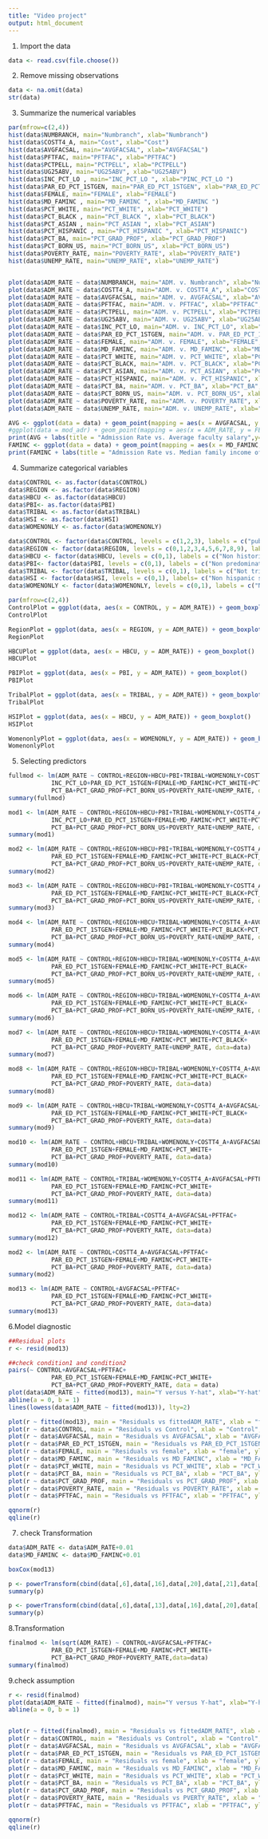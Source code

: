 ```yaml
---
title: "Video project"
output: html_document
---
```


1. Import the data
```r
data <- read.csv(file.choose())
```

2. Remove missing observations
```r
data <- na.omit(data)
str(data)
```

3. Summarize the numerical variables
```r
par(mfrow=c(2,4))
hist(data$NUMBRANCH, main="Numbranch", xlab="Numbranch")
hist(data$COSTT4_A, main="Cost", xlab="Cost")
hist(data$AVGFACSAL, main="AVGFACSAL", xlab="AVGFACSAL")
hist(data$PFTFAC, main="PFTFAC", xlab="PFTFAC")
hist(data$PCTPELL, main="PCTPELL", xlab="PCTPELL")
hist(data$UG25ABV, main="UG25ABV", xlab="UG25ABV")
hist(data$INC_PCT_LO , main="INC_PCT_LO ", xlab="PINC_PCT_LO ")
hist(data$PAR_ED_PCT_1STGEN, main="PAR_ED_PCT_1STGEN", xlab="PAR_ED_PCT_1STGEN")
hist(data$FEMALE, main="FEMALE", xlab="FEMALE")
hist(data$MD_FAMINC , main="MD_FAMINC ", xlab="MD_FAMINC ")
hist(data$PCT_WHITE, main="PCT_WHITE", xlab="PCT_WHITE")
hist(data$PCT_BLACK , main="PCT_BLACK ", xlab="PCT_BLACK")
hist(data$PCT_ASIAN , main="PCT_ASIAN ", xlab="PCT_ASIAN")
hist(data$PCT_HISPANIC , main="PCT_HISPANIC ", xlab="PCT_HISPANIC")
hist(data$PCT_BA, main="PCT_GRAD_PROF", xlab="PCT_GRAD_PROF")
hist(data$PCT_BORN_US, main="PCT_BORN_US", xlab="PCT_BORN_US")
hist(data$POVERTY_RATE, main="POVERTY_RATE", xlab="POVERTY_RATE")
hist(data$UNEMP_RATE, main="UNEMP_RATE", xlab="UNEMP_RATE")


plot(data$ADM_RATE ~ data$NUMBRANCH, main="ADM. v. Numbranch", xlab="Numbranch", ylab="ADM.")
plot(data$ADM_RATE ~ data$COSTT4_A, main="ADM. v. COSTT4_A", xlab="COSTT4_A", ylab="ADM.")
plot(data$ADM_RATE ~ data$AVGFACSAL, main="ADM. v. AVGFACSAL", xlab="AVGFACSAL", ylab="ADM.")
plot(data$ADM_RATE ~ data$PFTFAC, main="ADM. v. PFTFAC", xlab="PFTFAC", ylab="ADM.")
plot(data$ADM_RATE ~ data$PCTPELL, main="ADM. v. PCTPELL", xlab="PCTPELL", ylab="ADM.")
plot(data$ADM_RATE ~ data$UG25ABV, main="ADM. v. UG25ABV", xlab="UG25ABV", ylab="ADM.")
plot(data$ADM_RATE ~ data$INC_PCT_LO, main="ADM. v. INC_PCT_LO", xlab="INC_PCT_LO", ylab="ADM.")
plot(data$ADM_RATE ~ data$PAR_ED_PCT_1STGEN, main="ADM. v. PAR_ED_PCT_1STGEN", xlab="PAR_ED_PCT_1STGEN", ylab="ADM.")
plot(data$ADM_RATE ~ data$FEMALE, main="ADM. v. FEMALE", xlab="FEMALE", ylab="ADM.")
plot(data$ADM_RATE ~ data$MD_FAMINC, main="ADM. v. MD_FAMINC", xlab="MD_FAMINC", ylab="ADM.")
plot(data$ADM_RATE ~ data$PCT_WHITE, main="ADM. v. PCT_WHITE", xlab="PCT_WHITE", ylab="ADM.")
plot(data$ADM_RATE ~ data$PCT_BLACK, main="ADM. v. PCT_BLACK", xlab="PCT_BLACK", ylab="ADM.")
plot(data$ADM_RATE ~ data$PCT_ASIAN, main="ADM. v. PCT_ASIAN", xlab="PCT_ASIAN", ylab="ADM.")
plot(data$ADM_RATE ~ data$PCT_HISPANIC, main="ADM. v. PCT_HISPANIC", xlab="PCT_HISPANIC", ylab="ADM.")
plot(data$ADM_RATE ~ data$PCT_BA, main="ADM. v. PCT_BA", xlab="PCT_BA", ylab="ADM.")
plot(data$ADM_RATE ~ data$PCT_BORN_US, main="ADM. v. PCT_BORN_US", xlab="PCT_BORN_US", ylab="ADM.")
plot(data$ADM_RATE ~ data$POVERTY_RATE, main="ADM. v. POVERTY_RATE", xlab="POVERTY_RATE", ylab="ADM.")
plot(data$ADM_RATE ~ data$UNEMP_RATE, main="ADM. v. UNEMP_RATE", xlab="UNEMP_RATE", ylab="ADM.")

AVG <- ggplot(data = data) + geom_point(mapping = aes(x = AVGFACSAL, y = ADM_RATE))
#ggplot(data = mod_adr) + geom_point(mapping = aes(x = ADM_RATE, y = FEMALE))
print(AVG + labs(title = "Admission Rate vs. Average faculty salary",y= "Admission Rate", x = "Average faculty salary"))
FAMINC <- ggplot(data = data) + geom_point(mapping = aes(x = MD_FAMINC, y = ADM_RATE))
print(FAMINC + labs(title = "Admission Rate vs. Median family income of students",y= "Admission Rate", x = "Median family income of students"))
```
4. Summarize categorical variables
```r
data$CONTROL <- as.factor(data$CONTROL)
data$REGION <- as.factor(data$REGION)
data$HBCU <- as.factor(data$HBCU)
data$PBI<- as.factor(data$PBI)
data$TRIBAL <- as.factor(data$TRIBAL)
data$HSI <- as.factor(data$HSI)
data$WOMENONLY <- as.factor(data$WOMENONLY)

data$CONTROL <- factor(data$CONTROL, levels = c(1,2,3), labels = c("public", "private non-profit","private for-profit"))
data$REGION <- factor(data$REGION, levels = c(0,1,2,3,4,5,6,7,8,9), labels = c("US","New England","Mid East","Great Lakes", "Plains", "Southeast", "Southwest", "Rocky Mountains","Far West","Outlying Areas"))   
data$HBCU <- factor(data$HBCU, levels = c(0,1), labels = c("Non historically black","Historically black"))
data$PBI<- factor(data$PBI, levels = c(0,1), labels = c("Non predominatly black", "Predominantly black"))
data$TRIBAL <- factor(data$TRIBAL, levels = c(0,1), labels = c("Not tribal","Tribal"))
data$HSI <- factor(data$HSI, levels = c(0,1), labels= c("Non hispanic serving","Hispanic serving"))
data$WOMENONLY <- factor(data$WOMENONLY, levels = c(0,1), labels = c("Not womenonly","Womenonly"))

par(mfrow=c(2,4))
ControlPlot = ggplot(data, aes(x = CONTROL, y = ADM_RATE)) + geom_boxplot()
ControlPlot

RegionPlot = ggplot(data, aes(x = REGION, y = ADM_RATE)) + geom_boxplot()
RegionPlot

HBCUPlot = ggplot(data, aes(x = HBCU, y = ADM_RATE)) + geom_boxplot()
HBCUPlot

PBIPlot = ggplot(data, aes(x = PBI, y = ADM_RATE)) + geom_boxplot()
PBIPlot

TribalPlot = ggplot(data, aes(x = TRIBAL, y = ADM_RATE)) + geom_boxplot()
TribalPlot

HSIPlot = ggplot(data, aes(x = HBCU, y = ADM_RATE)) + geom_boxplot()
HSIPlot

WomenonlyPlot = ggplot(data, aes(x = WOMENONLY, y = ADM_RATE)) + geom_boxplot()
WomenonlyPlot
```

5. Selecting predictors
```r
fullmod <- lm(ADM_RATE ~ CONTROL+REGION+HBCU+PBI+TRIBAL+WOMENONLY+COSTT4_A+AVGFACSAL+PFTFAC+PCTPELL+UG25ABV+
            INC_PCT_LO+PAR_ED_PCT_1STGEN+FEMALE+MD_FAMINC+PCT_WHITE+PCT_BLACK+PCT_ASIAN+PCT_HISPANIC+
            PCT_BA+PCT_GRAD_PROF+PCT_BORN_US+POVERTY_RATE+UNEMP_RATE, data=data)
summary(fullmod)

mod1 <- lm(ADM_RATE ~ CONTROL+REGION+HBCU+PBI+TRIBAL+WOMENONLY+COSTT4_A+AVGFACSAL+PFTFAC+PCTPELL+
            INC_PCT_LO+PAR_ED_PCT_1STGEN+FEMALE+MD_FAMINC+PCT_WHITE+PCT_BLACK+PCT_ASIAN+PCT_HISPANIC+
            PCT_BA+PCT_GRAD_PROF+PCT_BORN_US+POVERTY_RATE+UNEMP_RATE, data=data) 
summary(mod1)

mod2 <- lm(ADM_RATE ~ CONTROL+REGION+HBCU+PBI+TRIBAL+WOMENONLY+COSTT4_A+AVGFACSAL+PFTFAC+PCTPELL+
            PAR_ED_PCT_1STGEN+FEMALE+MD_FAMINC+PCT_WHITE+PCT_BLACK+PCT_ASIAN+PCT_HISPANIC+
            PCT_BA+PCT_GRAD_PROF+PCT_BORN_US+POVERTY_RATE+UNEMP_RATE, data=data) 
summary(mod2)

mod3 <- lm(ADM_RATE ~ CONTROL+REGION+HBCU+PBI+TRIBAL+WOMENONLY+COSTT4_A+AVGFACSAL+PFTFAC+PCTPELL+
            PAR_ED_PCT_1STGEN+FEMALE+MD_FAMINC+PCT_WHITE+PCT_BLACK+PCT_ASIAN+
            PCT_BA+PCT_GRAD_PROF+PCT_BORN_US+POVERTY_RATE+UNEMP_RATE, data=data) 
summary(mod3)

mod4 <- lm(ADM_RATE ~ CONTROL+REGION+HBCU+TRIBAL+WOMENONLY+COSTT4_A+AVGFACSAL+PFTFAC+PCTPELL+
            PAR_ED_PCT_1STGEN+FEMALE+MD_FAMINC+PCT_WHITE+PCT_BLACK+PCT_ASIAN+
            PCT_BA+PCT_GRAD_PROF+PCT_BORN_US+POVERTY_RATE+UNEMP_RATE, data=data) 
summary(mod4)

mod5 <- lm(ADM_RATE ~ CONTROL+REGION+HBCU+TRIBAL+WOMENONLY+COSTT4_A+AVGFACSAL+PFTFAC+PCTPELL+
            PAR_ED_PCT_1STGEN+FEMALE+MD_FAMINC+PCT_WHITE+PCT_BLACK+
            PCT_BA+PCT_GRAD_PROF+PCT_BORN_US+POVERTY_RATE+UNEMP_RATE, data=data) 
summary(mod5)

mod6 <- lm(ADM_RATE ~ CONTROL+REGION+HBCU+TRIBAL+WOMENONLY+COSTT4_A+AVGFACSAL+PFTFAC+
            PAR_ED_PCT_1STGEN+FEMALE+MD_FAMINC+PCT_WHITE+PCT_BLACK+
            PCT_BA+PCT_GRAD_PROF+PCT_BORN_US+POVERTY_RATE+UNEMP_RATE, data=data) 
summary(mod6)

mod7 <- lm(ADM_RATE ~ CONTROL+REGION+HBCU+TRIBAL+WOMENONLY+COSTT4_A+AVGFACSAL+PFTFAC+
            PAR_ED_PCT_1STGEN+FEMALE+MD_FAMINC+PCT_WHITE+PCT_BLACK+
            PCT_BA+PCT_GRAD_PROF+POVERTY_RATE+UNEMP_RATE, data=data) 
summary(mod7)

mod8 <- lm(ADM_RATE ~ CONTROL+REGION+HBCU+TRIBAL+WOMENONLY+COSTT4_A+AVGFACSAL+PFTFAC+
            PAR_ED_PCT_1STGEN+FEMALE+MD_FAMINC+PCT_WHITE+PCT_BLACK+
            PCT_BA+PCT_GRAD_PROF+POVERTY_RATE, data=data) 
summary(mod8)

mod9 <- lm(ADM_RATE ~ CONTROL+HBCU+TRIBAL+WOMENONLY+COSTT4_A+AVGFACSAL+PFTFAC+
            PAR_ED_PCT_1STGEN+FEMALE+MD_FAMINC+PCT_WHITE+PCT_BLACK+
            PCT_BA+PCT_GRAD_PROF+POVERTY_RATE, data=data) 
summary(mod9)

mod10 <- lm(ADM_RATE ~ CONTROL+HBCU+TRIBAL+WOMENONLY+COSTT4_A+AVGFACSAL+PFTFAC+
            PAR_ED_PCT_1STGEN+FEMALE+MD_FAMINC+PCT_WHITE+
            PCT_BA+PCT_GRAD_PROF+POVERTY_RATE, data=data) 
summary(mod10)

mod11 <- lm(ADM_RATE ~ CONTROL+TRIBAL+WOMENONLY+COSTT4_A+AVGFACSAL+PFTFAC+
            PAR_ED_PCT_1STGEN+FEMALE+MD_FAMINC+PCT_WHITE+
            PCT_BA+PCT_GRAD_PROF+POVERTY_RATE, data=data) 
summary(mod11)

mod12 <- lm(ADM_RATE ~ CONTROL+TRIBAL+COSTT4_A+AVGFACSAL+PFTFAC+
            PAR_ED_PCT_1STGEN+FEMALE+MD_FAMINC+PCT_WHITE+
            PCT_BA+PCT_GRAD_PROF+POVERTY_RATE, data=data) 
summary(mod12)

mod2 <- lm(ADM_RATE ~ CONTROL+COSTT4_A+AVGFACSAL+PFTFAC+
            PAR_ED_PCT_1STGEN+FEMALE+MD_FAMINC+PCT_WHITE+
            PCT_BA+PCT_GRAD_PROF+POVERTY_RATE, data=data) 
summary(mod2)

mod13 <- lm(ADM_RATE ~ CONTROL+AVGFACSAL+PFTFAC+
            PAR_ED_PCT_1STGEN+FEMALE+MD_FAMINC+PCT_WHITE+
            PCT_BA+PCT_GRAD_PROF+POVERTY_RATE, data=data) 
summary(mod13)
```
6.Model diagnostic
```r
##Residual plots
r <- resid(mod13)

##check condition1 and condition2
pairs(~ CONTROL+AVGFACSAL+PFTFAC+
            PAR_ED_PCT_1STGEN+FEMALE+MD_FAMINC+PCT_WHITE+
            PCT_BA+PCT_GRAD_PROF+POVERTY_RATE, data = data)
plot(data$ADM_RATE ~ fitted(mod13), main="Y versus Y-hat", xlab="Y-hat", ylab="Y")
abline(a = 0, b = 1)
lines(lowess(data$ADM_RATE ~ fitted(mod13)), lty=2)

plot(r ~ fitted(mod13), main = "Residuals vs fittedADM_RATE", xlab = "fittedADM_RATE", ylab = "residuals")
plot(r ~ data$CONTROL, main = "Residuals vs Control", xlab = "Control", ylab = "residuals")
plot(r ~ data$AVGFACSAL, main = "Residuals vs AVGFACSAL", xlab = "AVGFACSAL", ylab = "residuals")
plot(r ~ data$PAR_ED_PCT_1STGEN, main = "Residuals vs PAR_ED_PCT_1STGEN", xlab = "PAR", ylab = "residuals")
plot(r ~ data$FEMALE, main = "Residuals vs female", xlab = "female", ylab = "residuals")
plot(r ~ data$MD_FAMINC, main = "Residuals vs MD_FAMINC", xlab = "MD_FAMINC", ylab = "residuals")
plot(r ~ data$PCT_WHITE, main = "Residuals vs PCT_WHITE", xlab = "PCT_WHITE", ylab = "residuals")
plot(r ~ data$PCT_BA, main = "Residuals vs PCT_BA", xlab = "PCT_BA", ylab = "residuals")
plot(r ~ data$PCT_GRAD_PROF, main = "Residuals vs PCT_GRAD_PROF", xlab = "PCT_GRAD_PROF", ylab = "residuals")
plot(r ~ data$POVERTY_RATE, main = "Residuals vs POVERTY_RATE", xlab = "POVERTY_RATE", ylab = "residuals")
plot(r ~ data$PFTFAC, main = "Residuals vs PFTFAC", xlab = "PFTFAC", ylab = "residuals")

qqnorm(r)
qqline(r)
```
7. check Transformation
```r
data$ADM_RATE <- data$ADM_RATE+0.01
data$MD_FAMINC <- data$MD_FAMINC+0.01

boxCox(mod13)

p <- powerTransform(cbind(data[,6],data[,16],data[,20],data[,21],data[,22],data[,23],data[,27],data[,28],data[,30],data[,15])~1)
summary(p)

p <- powerTransform(cbind(data[,6],data[,13],data[,16],data[,20],data[,21],data[,22],data[,23],data[,27],data[,28],data[,30],data[,15])~1)
summary(p)
```
8.Transformation
```r
finalmod <- lm(sqrt(ADM_RATE) ~ CONTROL+AVGFACSAL+PFTFAC+
            PAR_ED_PCT_1STGEN+FEMALE+MD_FAMINC+PCT_WHITE+
            PCT_BA+PCT_GRAD_PROF+POVERTY_RATE,data=data)
summary(finalmod)
```
9.check assumption
```r
r <- resid(finalmod)
plot(data$ADM_RATE ~ fitted(finalmod), main="Y versus Y-hat", xlab="Y-hat", ylab="Y")
abline(a = 0, b = 1)


plot(r ~ fitted(finalmod), main = "Residuals vs fittedADM_RATE", xlab = "fittedADM_RATE", ylab = "residuals")
plot(r ~ data$CONTROL, main = "Residuals vs Control", xlab = "Control", ylab = "residuals")
plot(r ~ data$AVGFACSAL, main = "Residuals vs AVGFACSAL", xlab = "AVGFACSAL", ylab = "residuals")
plot(r ~ data$PAR_ED_PCT_1STGEN, main = "Residuals vs PAR_ED_PCT_1STGEN", xlab = "PAR", ylab = "residuals")
plot(r ~ data$FEMALE, main = "Residuals vs female", xlab = "female", ylab = "residuals")
plot(r ~ data$MD_FAMINC, main = "Residuals vs MD_FAMINC", xlab = "MD_FAMINC", ylab = "residuals")
plot(r ~ data$PCT_WHITE, main = "Residuals vs PCT_WHITE", xlab = "PCT_WHITE", ylab = "residuals")
plot(r ~ data$PCT_BA, main = "Residuals vs PCT_BA", xlab = "PCT_BA", ylab = "residuals")
plot(r ~ data$PCT_GRAD_PROF, main = "Residuals vs PCT_GRAD_PROF", xlab = "PCT_GRAD_PROF", ylab = "residuals")
plot(r ~ data$POVERTY_RATE, main = "Residuals vs PVERTY_RATE", xlab = "POVERTY_RATE", ylab = "residuals")
plot(r ~ data$PFTFAC, main = "Residuals vs PFTFAC", xlab = "PFTFAC", ylab = "residuals")

qqnorm(r)
qqline(r)

```



